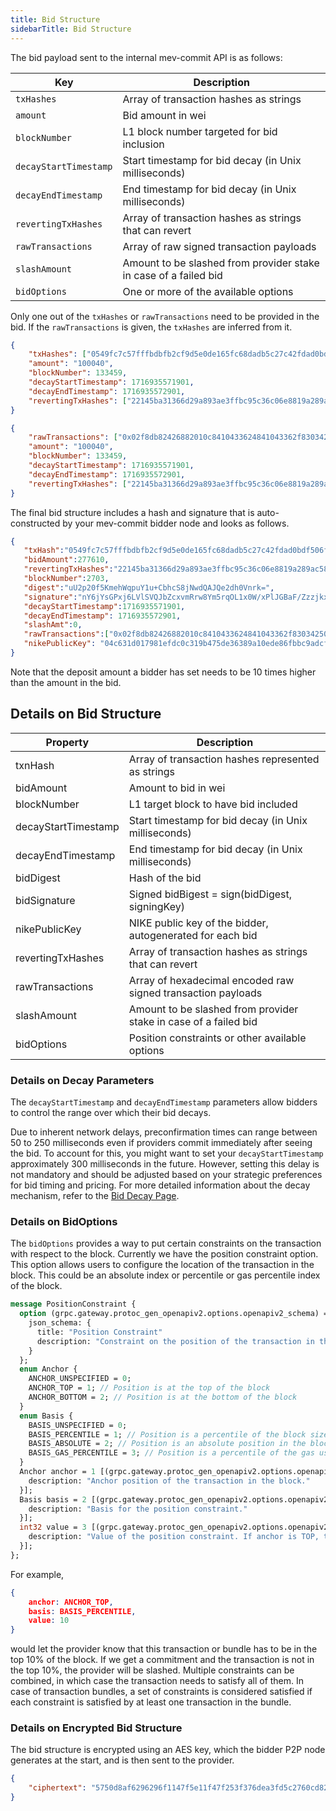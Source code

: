 ```yaml
---
title: Bid Structure
sidebarTitle: Bid Structure
---
```


The bid payload sent to the internal mev-commit API is as follows:

| Key           | Description                                           |
|---------------|-------------------------------------------------------|
| `txHashes`      | Array of transaction hashes as strings |
| `amount`       | Bid amount in wei |
| `blockNumber`  | L1 block number targeted for bid inclusion |
| `decayStartTimestamp` | Start timestamp for bid decay (in Unix milliseconds) |
| `decayEndTimestamp` | End timestamp for bid decay (in Unix milliseconds) |
| `revertingTxHashes` | Array of transaction hashes as strings that can revert |
| `rawTransactions` | Array of raw signed transaction payloads |
| `slashAmount` | Amount to be slashed from provider stake in case of a failed bid |
| `bidOptions` | One or more of the available options |

Only one out of the `txHashes` or `rawTransactions` need to be provided in the bid. If the `rawTransactions` is given, the `txHashes` are inferred from it.

```json Example bid
{
    "txHashes": ["0549fc7c57fffbdbfb2cf9d5e0de165fc68dadb5c27c42fdad0bdf506f4eacae", "0549fc7c57fffbdbfb2cf9d5e0de165fc68dadb5c27c42fdad0bdf506f4eacaf","0549fc7c57fffbdbfb2cf9d5e0de165fc68dadb5c27c42fdad0bdf506f4effff"],
    "amount": "100040",
    "blockNumber": 133459,
    "decayStartTimestamp": 1716935571901,
    "decayEndTimestamp": 1716935572901,
    "revertingTxHashes": ["22145ba31366d29a893ae3ffbc95c36c06e8819a289ac588594c9512d0a99810"]
}
```


```json Example bid with raw transaction payloads
{
    "rawTransactions": ["0x02f8db82426882010c8410433624841043362f8303425094ea593b730d745fb5fe01b6d20e6603915252c6bf87016e03ce313800b864ce0b63ce0000000000000000000000000e94804eaa3c4c5355992086647f683f6f41ef1f000000000000000000000000000000000000000000000000000150e0786cc000000000000000000000000000000000000000000000000000000000000004e378c001a0ece6d13b20247abdc07d669c9186ee5a1ac9601db8c98a3323024ab299cb6662a01c20680efe4e0bb48a3a936b5ab27c741819f0ac567b12b34b230004b20b78a0", "0x02f8748242682c841043362684104336318252089412b141665da4a5f617c759ad996ef91ad806a9c0880de0b6b3a764000080c001a0806552ed846808580eb896994825f07e73de2f42e2d3554f228284ecfaa89d9ca046d58b62ba565982fb07a64b436dd7a6c210b2f59c4fb2aee2cdd150ccf8bfaa"],
    "amount": "100040",
    "blockNumber": 133459,
    "decayStartTimestamp": 1716935571901,
    "decayEndTimestamp": 1716935572901,
    "revertingTxHashes": ["22145ba31366d29a893ae3ffbc95c36c06e8819a289ac588594c9512d0a99810"]
}
```

The final bid structure includes a hash and signature that is auto-constructed by your mev-commit bidder node and looks as follows.

```json
{
   "txHash":"0549fc7c57fffbdbfb2cf9d5e0de165fc68dadb5c27c42fdad0bdf506f4eacae,0549fc7c57fffbdbfb2cf9d5e0de165fc68dadb5c27c42fdad0bdf506f4eacaf,0549fc7c57fffbdbfb2cf9d5e0de165fc68dadb5c27c42fdad0bdf506f4effff",
   "bidAmount":277610,
   "revertingTxHashes":"22145ba31366d29a893ae3ffbc95c36c06e8819a289ac588594c9512d0a99810",
   "blockNumber":2703,
   "digest":"uU2p20f5KmehWqpuY1u+CbhcS8jNwdQAJQe2dh0Vnrk=",
   "signature":"nY6jYsGPxj6LVlSVQJbZcxvmRrw8Ym5rqOL1x0W/xPlJGBaF/ZzzjkxiioY/MDiRGvlflSWeoT0fh3aIJiJxAhw=",
   "decayStartTimestamp":1716935571901,
   "decayEndTimestamp": 1716935572901,
   "slashAmt":0,
   "rawTransactions":["0x02f8db82426882010c8410433624841043362f8303425094ea593b730d745fb5fe01b6d20e6603915252c6bf87016e03ce313800b864ce0b63ce0000000000000000000000000e94804eaa3c4c5355992086647f683f6f41ef1f000000000000000000000000000000000000000000000000000150e0786cc000000000000000000000000000000000000000000000000000000000000004e378c001a0ece6d13b20247abdc07d669c9186ee5a1ac9601db8c98a3323024ab299cb6662a01c20680efe4e0bb48a3a936b5ab27c741819f0ac567b12b34b230004b20b78a0"],
   "nikePublicKey": "04c631d017981efdc0c319b475de36389a10ede86fbbc9adcf573844a858ce8ddcddb41306eb9c34ec4ee9bc0234f7e30684bf389142437166d407e47974d5cbf7"
}
```

Note that the deposit amount a bidder has set needs to be 10 times higher than the amount in the bid.

## Details on Bid Structure

| Property | Description                           |
| -------- | ------------------------------------- |
| txnHash | Array of transaction hashes represented as strings |
| bidAmount | Amount to bid in wei                  |
| blockNumber | L1 target block to have bid included |
| decayStartTimestamp | Start timestamp for bid decay (in Unix milliseconds) |
| decayEndTimestamp | End timestamp for bid decay (in Unix milliseconds) |
| bidDigest | Hash of the bid  |
| bidSignature | Signed bidВigest = sign(bidDigest, signingKey) |
| nikePublicKey | NIKE public key of the bidder, autogenerated for each bid |
| revertingTxHashes | Array of transaction hashes as strings that can revert |
| rawTransactions | Array of hexadecimal encoded raw signed transaction payloads |
| slashAmount | Amount to be slashed from provider stake in case of a failed bid |
| bidOptions | Position constraints or other available options |


### Details on Decay Parameters
The `decayStartTimestamp` and `decayEndTimestamp` parameters allow bidders to control the range over which their bid decays.

Due to inherent network delays, preconfirmation times can range between 50 to 250 milliseconds even if providers commit immediately after seeing the bid. To account for this, you might want to set your `decayStartTimestamp` approximately 300 milliseconds in the future. However, setting this delay is not mandatory and should be adjusted based on your strategic preferences for bid timing and pricing.
For more detailed information about the decay mechanism, refer to the [Bid Decay Page](https://docs.primev.xyz/v1.2.x/concepts/bids/bid-decay-mechanism).

### Details on BidOptions
The `bidOptions` provides a way to put certain constraints on the transaction with respect to the block. Currently we have the position constraint option. This option allows users to configure the location of the transaction in the block. This could be an absolute index or percentile or gas percentile index of the block.

```proto
message PositionConstraint {
  option (grpc.gateway.protoc_gen_openapiv2.options.openapiv2_schema) = {
    json_schema: {
      title: "Position Constraint"
      description: "Constraint on the position of the transaction in the block."
    }
  };
  enum Anchor {
    ANCHOR_UNSPECIFIED = 0;
    ANCHOR_TOP = 1; // Position is at the top of the block
    ANCHOR_BOTTOM = 2; // Position is at the bottom of the block
  }
  enum Basis {
    BASIS_UNSPECIFIED = 0;
    BASIS_PERCENTILE = 1; // Position is a percentile of the block size
    BASIS_ABSOLUTE = 2; // Position is an absolute position in the block
    BASIS_GAS_PERCENTILE = 3; // Position is a percentile of the gas used in the block
  }
  Anchor anchor = 1 [(grpc.gateway.protoc_gen_openapiv2.options.openapiv2_field) = {
    description: "Anchor position of the transaction in the block."
  }];
  Basis basis = 2 [(grpc.gateway.protoc_gen_openapiv2.options.openapiv2_field) = {
    description: "Basis for the position constraint."
  }];
  int32 value = 3 [(grpc.gateway.protoc_gen_openapiv2.options.openapiv2_field) = {
    description: "Value of the position constraint. If anchor is TOP, this is the position from the top of the block. If anchor is BOTTOM, this is the position from the bottom of the block."
  }];
};

```

For example,
```json
{
    anchor: ANCHOR_TOP,
    basis: BASIS_PERCENTILE,
    value: 10
}

```
would let the provider know that this transaction or bundle has to be in the top 10% of the block. If we get a commitment and the transaction is not in the top 10%, the provider will be slashed. Multiple constraints can be combined, in which case the transaction needs to satisfy all of them. In case of transaction bundles, a set of constraints is considered satisfied if each constraint is satisfied by at least one transaction in the bundle.

### Details on Encrypted Bid Structure
The bid structure is encrypted using an AES key, which the bidder P2P node generates at the start, and is then sent to the provider.
```json
{
    "ciphertext": "5750d8af6296296f1147f5e11f47f253f376dea3fd5c2760cd82bd82a7066a8fe1c84f48a4e738d1df7c0e64f930c6b0b642800156e453a501c8b993951fcb50fe0b9fce4a2046838f499317a6018eb59abd5e84dbe3b7e296d4e0e70ef3bb221af7afe341908dbd02e8c91b4eff935b2697208f51ccacf5fe744c199afca687d85850a2e12a75433510dccda9258612348c586e971cc521486806ea25ec94d5fa7038beda3f532970e7b06198deef96677af3a6889c84d657585a9eefd224961f87a3353ad4ede4a7368e2e5bc9571d320a8a3be0f1e08e769f9bb2da6fb76c81cd"
}
```

